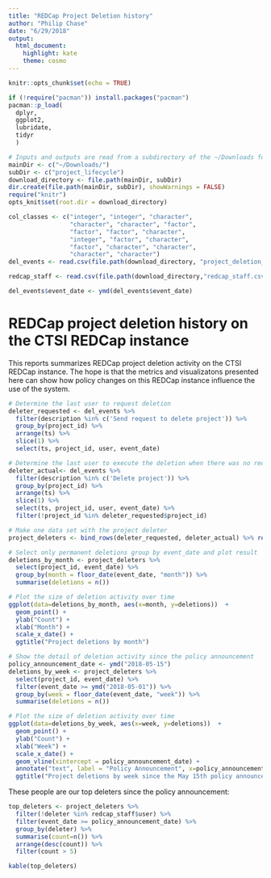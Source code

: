 ```yaml
---
title: "REDCap Project Deletion history"
author: "Philip Chase"
date: "6/29/2018"
output:
  html_document:
    highlight: kate
    theme: cosmo
---
```


```r
knitr::opts_chunk$set(echo = TRUE)
```

```r

if (!require("pacman")) install.packages("pacman")
pacman::p_load(
  dplyr,
  ggplot2,
  lubridate,
  tidyr
  )

```

```r
# Inputs and outputs are read from a subdirectory of the ~/Downloads folder for convenience.
mainDir <- c("~/Downloads/")
subDir <- c("project_lifecycle")
download_directory <- file.path(mainDir, subDir)
dir.create(file.path(mainDir, subDir), showWarnings = FALSE)
require("knitr")
opts_knit$set(root.dir = download_directory)

col_classes <- c("integer", "integer", "character",
                 "character", "character", "factor",
                 "factor", "factor", "character",
                 "integer", "factor", "character",
                 "factor", "character", "character",
                 "character", "character")
del_events <- read.csv(file.path(download_directory, "project_deletion_history.csv"), header=TRUE, sep = ",", quote = '"', stringsAsFactors=FALSE, strip.white=TRUE, na.strings = "NULL", colClasses = col_classes)

redcap_staff <- read.csv(file.path(download_directory,"redcap_staff.csv"), stringsAsFactors = FALSE)
```

```r
del_events$event_date <- ymd(del_events$event_date)

```

# REDCap project deletion history on the CTSI REDCap instance

This reports summarizes REDCap project deletion activity on the CTSI REDCap instance. The hope is that the metrics and visualizatons presented here can show how policy changes on this REDCap instance influence the use of the system.

```r
# Determine the last user to request deletion
deleter_requested <- del_events %>%
  filter(description %in% c('Send request to delete project')) %>%
  group_by(project_id) %>%
  arrange(ts) %>%
  slice(1) %>%
  select(ts, project_id, user, event_date)

# Determine the last user to execute the deletion when there was no requester
deleter_actual<- del_events %>%
  filter(description %in% c('Delete project')) %>%
  group_by(project_id) %>%
  arrange(ts) %>%
  slice(1) %>%
  select(ts, project_id, user, event_date) %>%
  filter(!project_id %in% deleter_requested$project_id)

# Make one data set with the project deleter
project_deleters <- bind_rows(deleter_requested, deleter_actual) %>% rename(deleter = user)

```

```r
# Select only permanent deletions group by event_date and plot result
deletions_by_month <- project_deleters %>%
  select(project_id, event_date) %>%
  group_by(month = floor_date(event_date, "month")) %>%
  summarise(deletions = n())
```

```r
# Plot the size of deletion activity over time
ggplot(data=deletions_by_month, aes(x=month, y=deletions))  +
  geom_point() +
  ylab("Count") +
  xlab("Month") +
  scale_x_date() +
  ggtitle("Project deletions by month")
```

```r
# Show the detail of deletion activity since the policy announcement
policy_announcement_date <- ymd("2018-05-15")
deletions_by_week <- project_deleters %>%
  select(project_id, event_date) %>%
  filter(event_date >= ymd("2018-05-01")) %>%
  group_by(week = floor_date(event_date, "week")) %>%
  summarise(deletions = n())
```

```r
# Plot the size of deletion activity over time
ggplot(data=deletions_by_week, aes(x=week, y=deletions))  +
  geom_point() +
  ylab("Count") +
  xlab("Week") +
  scale_x_date() +
  geom_vline(xintercept = policy_announcement_date) +
  annotate("text", label = "Policy Announcement", x=policy_announcement_date, y = 0.9 * max(deletions_by_week$deletions), angle = 90) +
  ggtitle("Project deletions by week since the May 15th policy announcement")
```

These people are our top deleters since the policy announcement:

```r
top_deleters <- project_deleters %>%
  filter(!deleter %in% redcap_staff$user) %>%
  filter(event_date >= policy_announcement_date) %>%
  group_by(deleter) %>%
  summarise(count=n()) %>%
  arrange(desc(count)) %>%
  filter(count > 5)

kable(top_deleters)

```
